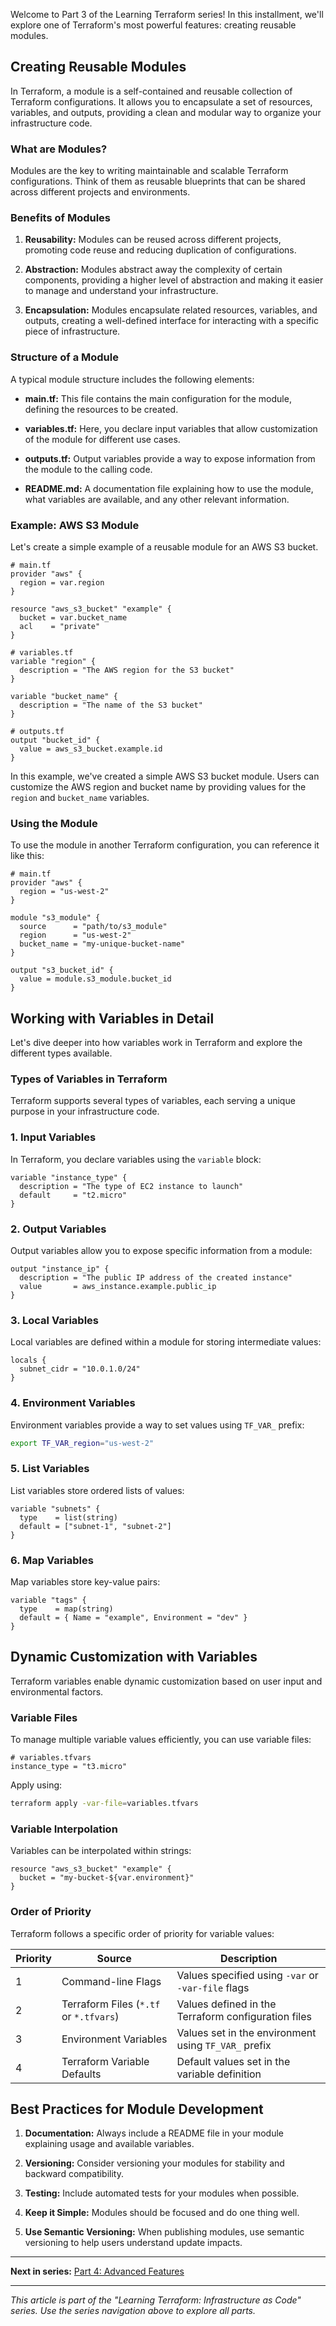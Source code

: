 <TopSeriesNav 
  seriesName="Learning Terraform: Infrastructure as Code" 
  currentOrder={3} 
  total={5} 
  prev="/posts/learning-terraform-series/part-2" 
  next="/posts/learning-terraform-series/part-4"
/>

Welcome to Part 3 of the Learning Terraform series! In this installment, we'll explore one of Terraform's most powerful features: creating reusable modules.

## Creating Reusable Modules

In Terraform, a module is a self-contained and reusable collection of Terraform configurations. It allows you to encapsulate a set of resources, variables, and outputs, providing a clean and modular way to organize your infrastructure code.

### What are Modules?

Modules are the key to writing maintainable and scalable Terraform configurations. Think of them as reusable blueprints that can be shared across different projects and environments.

### Benefits of Modules

1. **Reusability:** Modules can be reused across different projects, promoting code reuse and reducing duplication of configurations.

2. **Abstraction:** Modules abstract away the complexity of certain components, providing a higher level of abstraction and making it easier to manage and understand your infrastructure.

3. **Encapsulation:** Modules encapsulate related resources, variables, and outputs, creating a well-defined interface for interacting with a specific piece of infrastructure.

### Structure of a Module

A typical module structure includes the following elements:

- **main.tf:** This file contains the main configuration for the module, defining the resources to be created.

- **variables.tf:** Here, you declare input variables that allow customization of the module for different use cases.

- **outputs.tf:** Output variables provide a way to expose information from the module to the calling code.

- **README.md:** A documentation file explaining how to use the module, what variables are available, and any other relevant information.

### Example: AWS S3 Module

Let's create a simple example of a reusable module for an AWS S3 bucket.

```hcl
# main.tf
provider "aws" {
  region = var.region
}

resource "aws_s3_bucket" "example" {
  bucket = var.bucket_name
  acl    = "private"
}

# variables.tf
variable "region" {
  description = "The AWS region for the S3 bucket"
}

variable "bucket_name" {
  description = "The name of the S3 bucket"
}

# outputs.tf
output "bucket_id" {
  value = aws_s3_bucket.example.id
}
```

In this example, we've created a simple AWS S3 bucket module. Users can customize the AWS region and bucket name by providing values for the `region` and `bucket_name` variables.

### Using the Module

To use the module in another Terraform configuration, you can reference it like this:

```hcl
# main.tf
provider "aws" {
  region = "us-west-2"
}

module "s3_module" {
  source      = "path/to/s3_module"
  region      = "us-west-2"
  bucket_name = "my-unique-bucket-name"
}

output "s3_bucket_id" {
  value = module.s3_module.bucket_id
}
```

## Working with Variables in Detail

Let's dive deeper into how variables work in Terraform and explore the different types available.

### Types of Variables in Terraform

Terraform supports several types of variables, each serving a unique purpose in your infrastructure code.

### 1. Input Variables

In Terraform, you declare variables using the `variable` block:

```hcl
variable "instance_type" {
  description = "The type of EC2 instance to launch"
  default     = "t2.micro"
}
```

### 2. Output Variables

Output variables allow you to expose specific information from a module:

```hcl
output "instance_ip" {
  description = "The public IP address of the created instance"
  value       = aws_instance.example.public_ip
}
```

### 3. Local Variables

Local variables are defined within a module for storing intermediate values:

```hcl
locals {
  subnet_cidr = "10.0.1.0/24"
}
```

### 4. Environment Variables

Environment variables provide a way to set values using `TF_VAR_` prefix:

```bash
export TF_VAR_region="us-west-2"
```

### 5. List Variables

List variables store ordered lists of values:

```hcl
variable "subnets" {
  type    = list(string)
  default = ["subnet-1", "subnet-2"]
}
```

### 6. Map Variables

Map variables store key-value pairs:

```hcl
variable "tags" {
  type    = map(string)
  default = { Name = "example", Environment = "dev" }
}
```

## Dynamic Customization with Variables

Terraform variables enable dynamic customization based on user input and environmental factors.

### Variable Files

To manage multiple variable values efficiently, you can use variable files:

```hcl
# variables.tfvars
instance_type = "t3.micro"
```

Apply using:

```bash
terraform apply -var-file=variables.tfvars
```

### Variable Interpolation

Variables can be interpolated within strings:

```hcl
resource "aws_s3_bucket" "example" {
  bucket = "my-bucket-${var.environment}"
}
```

### Order of Priority

Terraform follows a specific order of priority for variable values:

| Priority | Source                               | Description                                           |
|----------|--------------------------------------|-------------------------------------------------------|
| 1        | Command-line Flags                   | Values specified using `-var` or `-var-file` flags    |
| 2        | Terraform Files (`*.tf` or `*.tfvars`)| Values defined in the Terraform configuration files   |
| 3        | Environment Variables                | Values set in the environment using `TF_VAR_` prefix   |
| 4        | Terraform Variable Defaults          | Default values set in the variable definition          |

## Best Practices for Module Development

1. **Documentation:** Always include a README file in your module explaining usage and available variables.

2. **Versioning:** Consider versioning your modules for stability and backward compatibility.

3. **Testing:** Include automated tests for your modules when possible.

4. **Keep it Simple:** Modules should be focused and do one thing well.

5. **Use Semantic Versioning:** When publishing modules, use semantic versioning to help users understand update impacts.

<TopSeriesNav 
  seriesName="Learning Terraform: Infrastructure as Code" 
  currentOrder={3} 
  total={5} 
  prev="/posts/learning-terraform-series-part-2" 
  next="/posts/learning-terraform-series-part-4"
/>

---

**Next in series:** [Part 4: Advanced Features](/posts/learning-terraform-series/part-4)

---

*This article is part of the "Learning Terraform: Infrastructure as Code" series. Use the series navigation above to explore all parts.*

